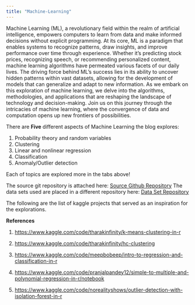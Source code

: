 ```yaml
---
title: "Machine-Learning"
---
```


Machine Learning (ML), a revolutionary field within the realm of artificial intelligence, empowers computers to learn from data and make informed decisions without explicit programming. At its core, ML is a paradigm that enables systems to recognize patterns, draw insights, and improve performance over time through experience. Whether it's predicting stock prices, recognizing speech, or recommending personalized content, machine learning algorithms have permeated various facets of our daily lives. The driving force behind ML's success lies in its ability to uncover hidden patterns within vast datasets, allowing for the development of models that can generalize and adapt to new information. As we embark on this exploration of machine learning, we delve into the algorithms, methodologies, and applications that are reshaping the landscape of technology and decision-making. Join us on this journey through the intricacies of machine learning, where the convergence of data and computation opens up new frontiers of possibilities.

There are **Five** different aspects of Machine Learning the blog explores:

1. Probability theory and random variables
2. Clustering
3. Linear and nonlinear regression
4. Classification
5. Anomaly/Outlier detection

Each of topics are explored more in the tabs above!

The source git repository is attached here: [Source Github Repository](https://github.com/kparajuli/Machine-Learning)
The data sets used are placed in a different repository here: [Data Set Repository](https://github.com/kparajuli/CS5805)

The following are the list of kaggle projects that served as an inspiration for the explorations. 

**References**

1. [https://www.kaggle.com/code/tharakinfinity/k-means-clustering-in-r](https://www.kaggle.com/code/tharakinfinity/k-means-clustering-in-r)

2. [https://www.kaggle.com/code/tharakinfinity/hc-clustering](https://www.kaggle.com/code/tharakinfinity/hc-clustering)

3. [https://www.kaggle.com/code/meepbobeep/intro-to-regression-and-classification-in-r](https://www.kaggle.com/code/meepbobeep/intro-to-regression-and-classification-in-r)

4. [https://www.kaggle.com/code/pranjalpandey12/simple-to-multiple-and-polynomial-regression-in-r/notebook](https://www.kaggle.com/code/pranjalpandey12/simple-to-multiple-and-polynomial-regression-in-r/notebook)

5. [https://www.kaggle.com/code/norealityshows/outlier-detection-with-isolation-forest-in-r](https://www.kaggle.com/code/norealityshows/outlier-detection-with-isolation-forest-in-r)



